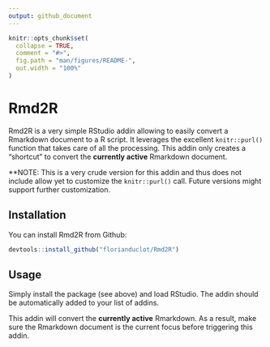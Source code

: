 ```yaml
---
output: github_document
---
```


<!-- README.md is generated from README.Rmd. Please edit that file -->

```r
knitr::opts_chunk$set(
  collapse = TRUE,
  comment = "#>",
  fig.path = "man/figures/README-",
  out.width = "100%"
)
```

# Rmd2R

<!-- badges: start -->
<!-- badges: end -->

Rmd2R is a very simple RStudio addin allowing to easily convert a Rmarkdown document to a R script. It leverages the excellent `knitr::purl()` function that takes care of all the processing. This addin only creates a "shortcut" to convert the **currently active** Rmarkdown document.  

**NOTE: This is a very crude version for this addin and thus does not include allow yet to customize the `knitr::purl()` call. Future versions might support further customization.  


## Installation

You can install Rmd2R from Github:

``` r
devtools::install_github("florianduclot/Rmd2R")
```

## Usage

Simply install the package (see above) and load RStudio. The addin should be automatically added to your list of addins.  

This addin will convert the **currently active** Rmarkdown. As a result, make sure the Rmarkdown document is the current focus before triggering this addin.

